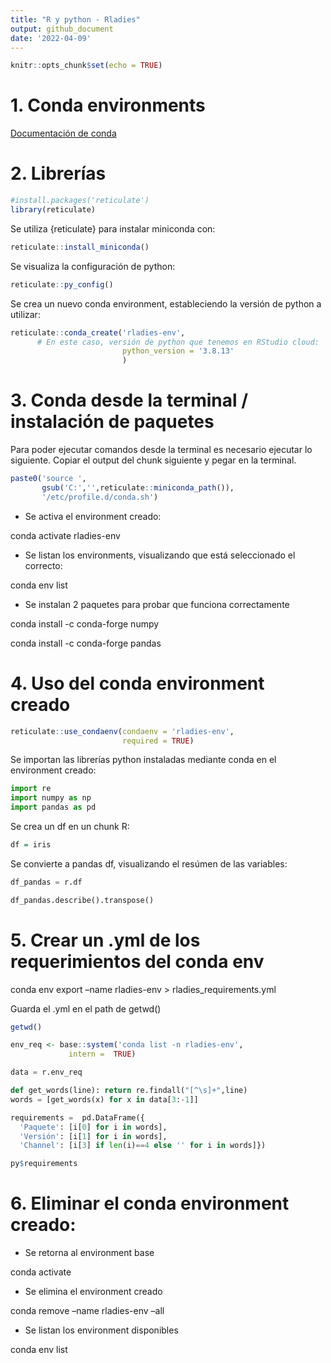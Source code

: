 ```yaml
---
title: "R y python - Rladies"
output: github_document
date: '2022-04-09'
---
```


```r
knitr::opts_chunk$set(echo = TRUE)
```

# 1. Conda environments

[Documentación de conda](https://docs.conda.io/projects/conda/en/latest/user-guide/tasks/manage-environments.html)

# 2. Librerías

```r
#install.packages('reticulate')
library(reticulate)
```

Se utiliza {reticulate} para instalar miniconda con:

```r
reticulate::install_miniconda()
```

Se visualiza la configuración de python:

```r
reticulate::py_config()
```

Se crea un nuevo conda environment, estableciendo la versión de python a utilizar:

```r
reticulate::conda_create('rladies-env', 
      # En este caso, versión de python que tenemos en RStudio cloud:
                         python_version = '3.8.13' 
                         )
```

# 3. Conda desde la terminal / instalación de paquetes

Para poder ejecutar comandos desde la terminal es necesario ejecutar lo siguiente. Copiar el output del chunk siguiente y pegar en la terminal.

```r
paste0('source ',
       gsub('C:','',reticulate::miniconda_path()),
       '/etc/profile.d/conda.sh')
```

-   Se activa el environment creado:

conda activate rladies-env

-   Se listan los environments, visualizando que está seleccionado el correcto:

conda env list

-   Se instalan 2 paquetes para probar que funciona correctamente

conda install -c conda-forge numpy

conda install -c conda-forge pandas

# 4. Uso del conda environment creado

```r
reticulate::use_condaenv(condaenv = 'rladies-env',  
                         required = TRUE)
```

Se importan las librerías python instaladas mediante conda en el environment creado:

```python
import re
import numpy as np
import pandas as pd
```

Se crea un df en un chunk R:

```r
df = iris
```

Se convierte a pandas df, visualizando el resúmen de las variables:

```python
df_pandas = r.df

df_pandas.describe().transpose()
```

# 5. Crear un .yml de los requerimientos del conda env

conda env export --name rladies-env \> rladies_requirements.yml

Guarda el .yml en el path de getwd()

```r
getwd()
```

```r
env_req <- base::system('conda list -n rladies-env', 
             intern =  TRUE)
```

```python
data = r.env_req

def get_words(line): return re.findall("[^\s]+",line)
words = [get_words(x) for x in data[3:-1]]

requirements =  pd.DataFrame({
  'Paquete': [i[0] for i in words], 
  'Versión': [i[1] for i in words],
  'Channel': [i[3] if len(i)==4 else '' for i in words]})
```

```r
py$requirements
```

# 6. Eliminar el conda environment creado:

-   Se retorna al environment base

conda activate

-   Se elimina el environment creado

conda remove --name rladies-env --all

-   Se listan los environment disponibles

conda env list
